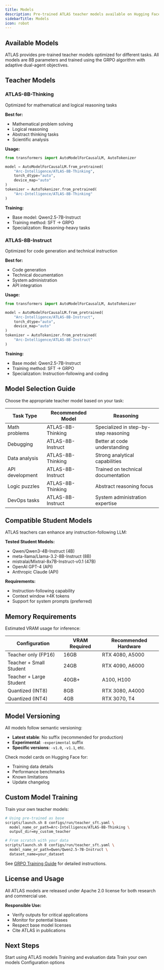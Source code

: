 ```yaml
---
title: Models
description: Pre-trained ATLAS teacher models available on Hugging Face
sidebarTitle: Models
icon: robot
---
```


## Available Models

ATLAS provides pre-trained teacher models optimized for different tasks. All models are 8B parameters and trained using the GRPO algorithm with adaptive dual-agent objectives.

## Teacher Models

### ATLAS-8B-Thinking

<Card title="View on Hugging Face" icon="hugging-face" href="https://huggingface.co/Arc-Intelligence/ATLAS-8B-Thinking">
  Optimized for mathematical and logical reasoning tasks
</Card>

**Best for:**
- Mathematical problem solving
- Logical reasoning
- Abstract thinking tasks
- Scientific analysis

**Usage:**
```python
from transformers import AutoModelForCausalLM, AutoTokenizer

model = AutoModelForCausalLM.from_pretrained(
    "Arc-Intelligence/ATLAS-8B-Thinking",
    torch_dtype="auto",
    device_map="auto"
)
tokenizer = AutoTokenizer.from_pretrained(
    "Arc-Intelligence/ATLAS-8B-Thinking"
)
```

**Training:**
- Base model: Qwen2.5-7B-Instruct
- Training method: SFT → GRPO
- Specialization: Reasoning-heavy tasks

### ATLAS-8B-Instruct

<Card title="View on Hugging Face" icon="hugging-face" href="https://huggingface.co/Arc-Intelligence/ATLAS-8B-Instruct">
  Optimized for code generation and technical instruction
</Card>

**Best for:**
- Code generation
- Technical documentation
- System administration
- API integration

**Usage:**
```python
from transformers import AutoModelForCausalLM, AutoTokenizer

model = AutoModelForCausalLM.from_pretrained(
    "Arc-Intelligence/ATLAS-8B-Instruct",
    torch_dtype="auto",
    device_map="auto"
)
tokenizer = AutoTokenizer.from_pretrained(
    "Arc-Intelligence/ATLAS-8B-Instruct"
)
```

**Training:**
- Base model: Qwen2.5-7B-Instruct
- Training method: SFT → GRPO
- Specialization: Instruction-following and coding

## Model Selection Guide

Choose the appropriate teacher model based on your task:

| Task Type | Recommended Model | Reasoning |
|-----------|-------------------|-----------|
| Math problems | ATLAS-8B-Thinking | Specialized in step-by-step reasoning |
| Debugging | ATLAS-8B-Instruct | Better at code understanding |
| Data analysis | ATLAS-8B-Thinking | Strong analytical capabilities |
| API development | ATLAS-8B-Instruct | Trained on technical documentation |
| Logic puzzles | ATLAS-8B-Thinking | Abstract reasoning focus |
| DevOps tasks | ATLAS-8B-Instruct | System administration expertise |

## Compatible Student Models

ATLAS teachers can enhance any instruction-following LLM:

**Tested Student Models:**
- Qwen/Qwen3-4B-Instruct (4B)
- meta-llama/Llama-3.2-8B-Instruct (8B)
- mistralai/Mixtral-8x7B-Instruct-v0.1 (47B)
- OpenAI GPT-4 (API)
- Anthropic Claude (API)

**Requirements:**
- Instruction-following capability
- Context window ≥4K tokens
- Support for system prompts (preferred)

## Memory Requirements

Estimated VRAM usage for inference:

| Configuration | VRAM Required | Recommended Hardware |
|--------------|--------------|---------------------|
| Teacher only (FP16) | 16GB | RTX 4080, A5000 |
| Teacher + Small Student | 24GB | RTX 4090, A6000 |
| Teacher + Large Student | 40GB+ | A100, H100 |
| Quantized (INT8) | 8GB | RTX 3080, A4000 |
| Quantized (INT4) | 4GB | RTX 3070, T4 |

## Model Versioning

All models follow semantic versioning:

- **Latest stable**: No suffix (recommended for production)
- **Experimental**: `-experimental` suffix
- **Specific versions**: `-v1.0`, `-v1.1`, etc.

Check model cards on Hugging Face for:
- Training data details
- Performance benchmarks
- Known limitations
- Update changelog

## Custom Model Training

Train your own teacher models:

```bash
# Using pre-trained as base
scripts/launch.sh 8 configs/run/teacher_sft.yaml \
  model_name_or_path=Arc-Intelligence/ATLAS-8B-Thinking \
  output_dir=my_custom_teacher

# From scratch with your data
scripts/launch.sh 8 configs/run/teacher_sft.yaml \
  model_name_or_path=Qwen/Qwen2.5-7B-Instruct \
  dataset_name=your_dataset
```

See [GRPO Training Guide](/training/offline/grpo-training) for detailed instructions.

## License and Usage

All ATLAS models are released under Apache 2.0 license for both research and commercial use.

**Responsible Use:**
- Verify outputs for critical applications
- Monitor for potential biases
- Respect base model licenses
- Cite ATLAS in publications

## Next Steps

<CardGroup cols="2">
  <Card title="Quickstart" icon="rocket" href="/quickstart">
    Start using ATLAS models
  </Card>
  <Card title="Datasets" icon="database" href="/reference/datasets">
    Training and evaluation data
  </Card>
  <Card title="Custom Training" icon="dumbbell" href="/training/offline/grpo-training">
    Train your own models
  </Card>
  <Card title="Training Configs API" icon="code" href="/api-reference/training-configs">
    Configuration options
  </Card>
</CardGroup>

